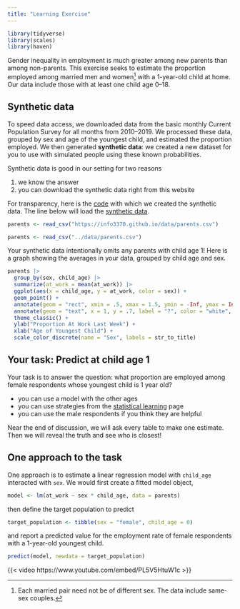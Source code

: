 ```yaml
---
title: "Learning Exercise"
---
```


```r
library(tidyverse)
library(scales)
library(haven)
```

Gender inequality in employment is much greater among new parents than among non-parents. This exercise seeks to estimate the proportion employed among married men and women^[Each married pair need not be of different sex. The data include same-sex couples.] with a 1-year-old child at home. Our data include those with at least one child age 0--18.

## Synthetic data

To speed data access, we downloaded data from the basic monthly Current Population Survey for all months from 2010--2019. We processed these data, grouped by sex and age of the youngest child, and estimated the proportion employed. We then generated **synthetic data**: we created a new dataset for you to use with simulated people using these known probabilities.

Synthetic data is good in our setting for two reasons

1) we know the answer
2) you can download the synthetic data right from this website

For transparency, here is the [code](../code/synthetic_parents.R) with which we created the synthetic data. The line below will load the [synthetic data](../data/parents.csv).

```r
parents <- read_csv("https://info3370.github.io/data/parents.csv")
```
```r
parents <- read_csv("../data/parents.csv")
```

Your synthetic data intentionally omits any parents with child age 1! Here is a graph showing the averages in your data, grouped by child age and sex.

```r
parents |>
  group_by(sex, child_age) |>
  summarize(at_work = mean(at_work)) |>
  ggplot(aes(x = child_age, y = at_work, color = sex)) +
  geom_point() +
  annotate(geom = "rect", xmin = .5, xmax = 1.5, ymin = -Inf, ymax = Inf, fill = "gray") +
  annotate(geom = "text", x = 1, y = .7, label = "?", color = "white", fontface = "bold", size = 10) +
  theme_classic() +
  ylab("Proportion At Work Last Week") +
  xlab("Age of Youngest Child") +
  scale_color_discrete(name = "Sex", labels = str_to_title)
```

## Your task: Predict at child age 1

Your task is to answer the question: what proportion are employed among female respondents whose youngest child is 1 year old?

- you can use a model with the other ages
- you can use strategies from the [statistical learning](statistical_learning.qmd) page
- you can use the male respondents if you think they are helpful

Near the end of discussion, we will ask every table to make one estimate. Then we will reveal the truth and see who is closest!

## One approach to the task

One approach is to estimate a linear regression model with `child_age` interacted with `sex`. We would first create a fitted model object,

```r
model <- lm(at_work ~ sex * child_age, data = parents)
```

then define the target population to predict

```r
target_population <- tibble(sex = "female", child_age = 0)
```

and report a predicted value for the employment rate of female respondents with a 1-year-old youngest child.

```r
predict(model, newdata = target_population)
```


{{< video https://www.youtube.com/embed/PL5V5HtuW1c >}}